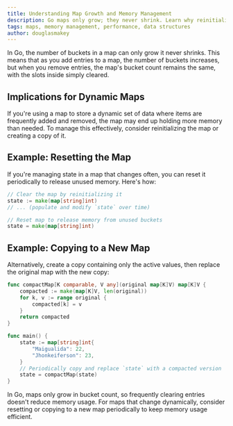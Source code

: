 ```yaml
---
title: Understanding Map Growth and Memory Management
description: Go maps only grow; they never shrink. Learn why reinitializing or copying maps is essential when managing dynamic data.
tags: maps, memory management, performance, data structures
author: douglasmakey
---
```


In Go, the number of buckets in a map can only grow it never shrinks. This means that as you add entries to a map, the number of buckets increases, but when you remove entries, the map's bucket count remains the same, with the slots inside simply cleared.

## Implications for Dynamic Maps

If you're using a map to store a dynamic set of data where items are frequently added and removed, the map may end up holding more memory than needed. To manage this effectively, consider reinitializing the map or creating a copy of it.

## Example: Resetting the Map

If you're managing state in a map that changes often, you can reset it periodically to release unused memory. Here's how:

```go
// Clear the map by reinitializing it
state := make(map[string]int)
// ... (populate and modify `state` over time)

// Reset map to release memory from unused buckets
state = make(map[string]int)
```

## Example: Copying to a New Map

Alternatively, create a copy containing only the active values, then replace the original map with the new copy:

```go
func compactMap[K comparable, V any](original map[K]V) map[K]V {
	compacted := make(map[K]V, len(original))
	for k, v := range original {
		compacted[k] = v
	}
	return compacted
}

func main() {
    state := map[string]int{
        "Maigualida": 22,
        "Jhonkeiferson": 23,
    }
    // Periodically copy and replace `state` with a compacted version
    state = compactMap(state)
}
```

In Go, maps only grow in bucket count, so frequently clearing entries doesn't reduce memory usage. For maps that change dynamically, consider resetting or copying to a new map periodically to keep memory usage efficient.









